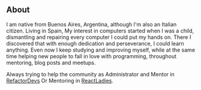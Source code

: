 ## About

I am native from Buenos Aires, Argentina, although I'm also an Italian citizen. Living in Spain, My interest in computers started when I was a child, dismantling and repairing every computer I could put my hands on. There I discovered that with enough dedication and perseverance, I could learn anything. Even now I keep studying and improving myself, while at the same time helping new people to fall in love with programming, throughout mentoring, blog posts and meetups.

Always trying to help the community as Administrator and Mentor in  [RefactorDevs](https://discord.gg/m87nyEGKQA) Or Mentoring in  [ReactLadies](https://www.linkedin.com/company/react-ladies-cba/).

